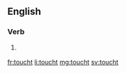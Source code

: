 ==English==

===Verb===
{{head|en|verb form}}

# {{context|obsolete|lang=en}} {{en-past of|touch}}

[[fr:toucht]]
[[li:toucht]]
[[mg:toucht]]
[[sv:toucht]]
